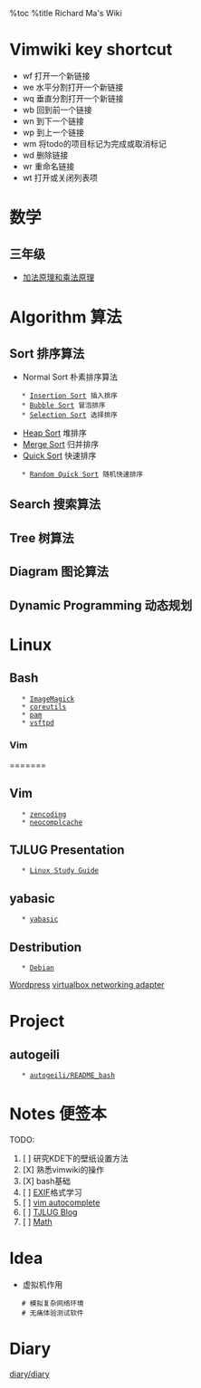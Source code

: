%toc
%title Richard Ma's Wiki
=Vimwiki key shortcut=
* <Leader>wf 打开一个新链接
* <Leader>we 水平分割打开一个新链接
* <Leader>wq 垂直分割打开一个新链接
* <Leader>wb 回到前一个链接
* <Leader>wn 到下一个链接
* <Leader>wp 到上一个链接
* <Leader>wm 将todo的项目标记为完成或取消标记
* <Leader>wd 删除链接
* <Leader>wr 重命名链接
* <Leader>wt 打开或关闭列表项

=数学=
==三年级==
* [[加法原理和乘法原理]]

=Algorithm 算法=
==Sort 排序算法==
* Normal Sort 朴素排序算法
    * [[Insertion Sort]] 插入排序
    * [[Bubble Sort]] 冒泡排序
    * [[Selection Sort]] 选择排序
* [[Heap Sort]] 堆排序
* [[Merge Sort]] 归并排序
* [[Quick Sort]] 快速排序
    * [[Random Quick Sort]] 随机快速排序
==Search 搜索算法==
==Tree 树算法==
==Diagram 图论算法==
==Dynamic Programming 动态规划==

=Linux=
==Bash==
    * [[ImageMagick]]
    * [[coreutils]]
    * [[pam]]
    * [[vsftpd]]
===Vim===
=======
==Vim==
    * [[zencoding]]
    * [[neocomplcache]]
==TJLUG Presentation==
    * [[Linux Study Guide]]
==yabasic==
    * [[yabasic]]
==Destribution==
    * [[Debian]]

[[Wordpress]]
[[virtualbox networking adapter]]
=Project=
==autogeili==
    * [[autogeili/README_bash]]
=Notes 便签本=
TODO:
# [ ] 研究KDE下的壁纸设置方法
# [X] 熟悉vimwiki的操作
# [X] bash基础
# [ ] [[EXIF]]格式学习
# [ ] [[vim autocomplete]]
# [ ] [[TJLUG Blog]]
# [ ] [[Math]]

=Idea=
* 虚拟机作用
    # 模拟复杂网络环境
    # 无痛体验测试软件
=Diary=
[[diary/diary]]
